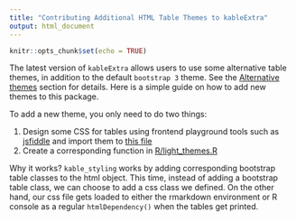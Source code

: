 ```yaml
---
title: "Contributing Additional HTML Table Themes to kableExtra"
output: html_document
---
```


```r
knitr::opts_chunk$set(echo = TRUE)
```

The latest version of `kableExtra` allows users to use some alternative 
table themes, in addition to the default `bootstrap 3` theme. See the [Alternative themes](https://haozhu233.github.io/kableExtra/awesome_table_in_html.html#Alternative_themes) section for details. Here is a simple guide on how to add new themes to this package. 

To add a new theme, you only need to do two things:

1. Design some CSS for tables using frontend playground tools such as [jsfiddle](http://jsfiddle.net) and import them to [this file](https://github.com/haozhu233/kableExtra/blob/master/inst/lightable-0.0.1/lightable.css)
2. Create a corresponding function in [R/light_themes.R](https://github.com/haozhu233/kableExtra/blob/master/R/light_themes.R)

Why it works? `kable_styling` works by adding corresponding bootstrap table classes to the html object. This time, instead of adding a bootstrap table class, we can choose to add a css class we defined. On the other hand, our css file gets loaded to either the rmarkdown environment or R console as a regular `htmlDependency()` when the tables get printed. 
